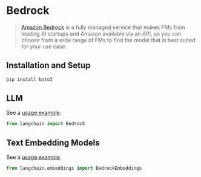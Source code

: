 # Bedrock

>[Amazon Bedrock](https://aws.amazon.com/bedrock/) is a fully managed service that makes FMs from leading AI startups and Amazon available via an API, so you can choose from a wide range of FMs to find the model that is best suited for your use case.

## Installation and Setup

```bash
pip install boto3
```

## LLM

See a [usage example](/docs/modules/models/llms/integrations/bedrock.ipynb).

```python
from langchain import Bedrock
```

## Text Embedding Models

See a [usage example](/docs/modules/models/text_embedding/examples/bedrock.ipynb).
```python
from langchain.embeddings import BedrockEmbeddings
```
